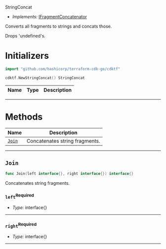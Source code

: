  StringConcat <a name="StringConcat" id="cdktf.StringConcat"></a>

- *Implements:* <a href="#cdktf.IFragmentConcatenator">IFragmentConcatenator</a>

Converts all fragments to strings and concats those.

Drops 'undefined's.

# Initializers <a name="Initializers" id="cdktf.StringConcat.Initializer"></a>

```go
import "github.com/hashicorp/terraform-cdk-go/cdktf"

cdktf.NewStringConcat() StringConcat
```

| **Name** | **Type** | **Description** |
| --- | --- | --- |

---

# Methods <a name="Methods" id="Methods"></a>

| **Name** | **Description** |
| --- | --- |
| <code><a href="#cdktf.StringConcat.join">Join</a></code> | Concatenates string fragments. |

---

## `Join` <a name="Join" id="cdktf.StringConcat.join"></a>

```go
func Join(left interface{}, right interface{}) interface{}
```

Concatenates string fragments.

### `left`<sup>Required</sup> <a name="left" id="cdktf.StringConcat.join.parameter.left"></a>

- *Type:* interface{}

---

### `right`<sup>Required</sup> <a name="right" id="cdktf.StringConcat.join.parameter.right"></a>

- *Type:* interface{}

---



